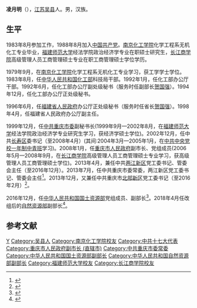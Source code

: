 '''凌月明'''（{{bd|1962年|10月||catIdx=L凌}}），[[江苏|江苏]][[吴县|吴县]]人。男，汉族。

==生平==
1983年8月参加工作，1988年8月加入[[中国共产党|中国共产党]]。[[南京化工学院|南京化工学院]]化学工程系无机化工专业毕业，[[福建师范大学|福建师范大学]]经法学院政治经济学专业在职硕士研究生，[[长江商学院|长江商学院]]高级管理人员工商管理硕士专业在职工商管理硕士学位学历。

1979年9月，在[[南京化工学院|南京化工学院]]化学工程系无机化工专业学习，获工学学士学位。1983年8月，任[[中华人民共和国化工部|中华人民共和国化工部]]科技局干部。1992年1月，任化工部办公厅干部。1992年6月，任化工部办公厅副处级秘书（服务时任副部长[[贺国强|贺国强]]）。1994年12月，任化工部办公厅正处级秘书。

1996年6月，任[[福建省人民政府|福建省人民政府]]办公厅正处级秘书（服务时任省长[[贺国强|贺国强]]）。1998年4月，任福建省人民政府办公厅副主任。

1999年12月，任[[中共重庆市委|中共重庆市委]]副秘书长(1999年9月—2002年8月，在[[福建师范大学|福建师范大学]]经法学院政治经济学专业研究生学习，获经济学硕士学位)。2002年12月，任中共[[长寿区|长寿区]]委书记（至2008年4月）(其间:2004年3月—2005年1月，在[[中共中央党校一年制中青班|中共中央党校一年制中青班]]学习)。2008年1月，任[[重庆市人民政府|重庆市人民政府]]副市长、党组成员(2006年5月—2008年9月，在[[长江商学院|长江商学院]]高级管理人员工商管理硕士专业学习，获高级管理人员工商管理硕士学位)。2013年4月，兼任中共[[两江新区|两江新区]]党工委书记、管委会主任（至2016年12月）。2013年7月，任中共重庆市委常委，两江新区党工委书记、管委会主任<ref>{{cite web|url=http://politics.people.com.cn/n/2013/0705/c1001-22088501.html|title=凌月明、曾庆红(女)任重庆市委常委（简历）|publisher=人民网|accessdate=2016-12-27|archive-date=2013-07-10|archive-url=https://web.archive.org/web/20130710212620/http://politics.people.com.cn/n/2013/0705/c1001-22088501.html|dead-url=no}}</ref>。2013年12月，又兼任中共重庆市[[北部新区_(重庆市)|北部新区]]党工委书记（至2016年2月）<ref>{{cite web|url=http://district.ce.cn/newarea/sddy/201612/27/t20161227_19164493.shtml|title=凌月明任国土资源部副部长 汪民不再担任|publisher=中国经济网|accessdate=2016-12-27|archive-date=2018-11-24|archive-url=https://web.archive.org/web/20181124162419/http://district.ce.cn/newarea/sddy/201612/27/t20161227_19164493.shtml|dead-url=no}}</ref>。

2016年12月，任[[中华人民共和国国土资源部|中华人民共和国国土资源部]]党组成员、副部长<ref>{{cite web|url=http://www.thepaper.cn/newsDetail_forward_1588187|title=河北省委原副书记赵勇被任命为国家体育总局副局长|publisher=澎湃新闻|accessdate=2016-12-27|archive-date=2016-12-28|archive-url=https://web.archive.org/web/20161228031805/http://www.thepaper.cn/newsDetail_forward_1588187|dead-url=no}}</ref>。2018年4月任改组后的[[中华人民共和国自然资源部|自然资源部]]副部长<ref>{{Cite web|url=http://www.gov.cn/guowuyuan/2018-04/04/content_5279716.htm|title=国务院任免国家工作人员（2018年4月4日）|accessdate=2018-04-04|date=2018-04-04|publisher=中国政府网|archive-date=2018-04-04|archive-url=https://web.archive.org/web/20180404134820/http://www.gov.cn/guowuyuan/2018-04/04/content_5279716.htm|dead-url=no}}</ref>。

==参考文献==
{{reflist}}

{{Authority control}}
{{DEFAULTSORT:Lin yueming}}
[[Category:凌姓|Y]]
[[Category:吴县人|Category:吴县人]]
[[Category:南京化工学院校友|Category:南京化工学院校友]]
[[Category:中共十七大代表|Category:中共十七大代表]]
[[Category:重庆市人民政府副市长_(直辖市)|Category:重庆市人民政府副市长 (直辖市)]]
[[Category:中共重庆市委常委|Category:中共重庆市委常委]]
[[Category:中华人民共和国国土资源部副部长|Category:中华人民共和国国土资源部副部长]]
[[Category:中华人民共和国自然资源部副部长|Category:中华人民共和国自然资源部副部长]]
[[Category:福建师范大学校友|Category:福建师范大学校友]]
[[Category:长江商学院校友|Category:长江商学院校友]]